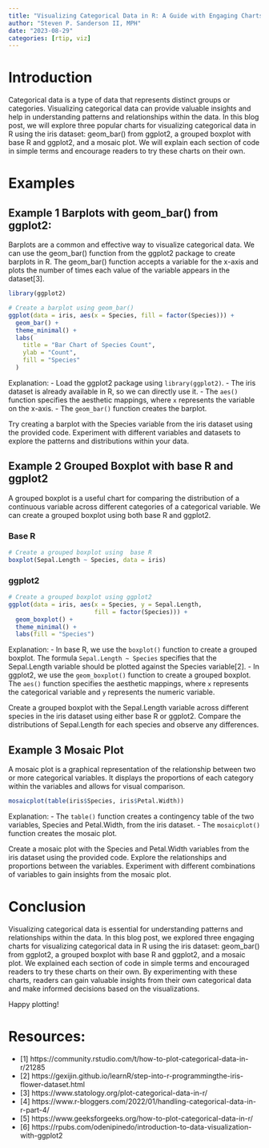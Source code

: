 ```yaml
---
title: "Visualizing Categorical Data in R: A Guide with Engaging Charts Using the Iris Dataset"
author: "Steven P. Sanderson II, MPH"
date: "2023-08-29"
categories: [rtip, viz]
---
```


# Introduction

Categorical data is a type of data that represents distinct groups or categories. Visualizing categorical data can provide valuable insights and help in understanding patterns and relationships within the data. In this blog post, we will explore three popular charts for visualizing categorical data in R using the iris dataset: geom_bar() from ggplot2, a grouped boxplot with base R and ggplot2, and a mosaic plot. We will explain each section of code in simple terms and encourage readers to try these charts on their own.

# Examples

## Example 1 Barplots with geom_bar() from ggplot2:

Barplots are a common and effective way to visualize categorical data. We can use the geom_bar() function from the ggplot2 package to create barplots in R. The geom_bar() function accepts a variable for the x-axis and plots the number of times each value of the variable appears in the dataset[3].

```r
library(ggplot2)

# Create a barplot using geom_bar()
ggplot(data = iris, aes(x = Species, fill = factor(Species))) +
  geom_bar() +
  theme_minimal() +
  labs(
    title = "Bar Chart of Species Count",
    ylab = "Count",
    fill = "Species"
  )
```

Explanation:
- Load the ggplot2 package using `library(ggplot2)`.
- The iris dataset is already available in R, so we can directly use it.
- The `aes()` function specifies the aesthetic mappings, where `x` represents the variable on the x-axis.
- The `geom_bar()` function creates the barplot.

Try creating a barplot with the Species variable from the iris dataset using the provided code. Experiment with different variables and datasets to explore the patterns and distributions within your data.

## Example 2 Grouped Boxplot with base R and ggplot2

A grouped boxplot is a useful chart for comparing the distribution of a continuous variable across different categories of a categorical variable. We can create a grouped boxplot using both base R and ggplot2.

### Base R

```r
# Create a grouped boxplot using  base R
boxplot(Sepal.Length ~ Species, data = iris)
```

### ggplot2

```r
# Create a grouped boxplot using ggplot2
ggplot(data = iris, aes(x = Species, y = Sepal.Length,
                        fill = factor(Species))) +
  geom_boxplot() +
  theme_minimal() +
  labs(fill = "Species")
```

Explanation:
- In base R, we use the `boxplot()` function to create a grouped boxplot. The formula `Sepal.Length ~ Species` specifies that the Sepal.Length variable should be plotted against the Species variable[2].
- In ggplot2, we use the `geom_boxplot()` function to create a grouped boxplot. The `aes()` function specifies the aesthetic mappings, where `x` represents the categorical variable and `y` represents the numeric variable.

Create a grouped boxplot with the Sepal.Length variable across different species in the iris dataset using either base R or ggplot2. Compare the distributions of Sepal.Length for each species and observe any differences.

## Example 3 Mosaic Plot

A mosaic plot is a graphical representation of the relationship between two or more categorical variables. It displays the proportions of each category within the variables and allows for visual comparison.

```r
mosaicplot(table(iris$Species, iris$Petal.Width))
```

Explanation:
- The `table()` function creates a contingency table of the two variables, Species and Petal.Width, from the iris dataset.
- The `mosaicplot()` function creates the mosaic plot.

Create a mosaic plot with the Species and Petal.Width variables from the iris dataset using the provided code. Explore the relationships and proportions between the variables. Experiment with different combinations of variables to gain insights from the mosaic plot.

# Conclusion

Visualizing categorical data is essential for understanding patterns and relationships within the data. In this blog post, we explored three engaging charts for visualizing categorical data in R using the iris dataset: geom_bar() from ggplot2, a grouped boxplot with base R and ggplot2, and a mosaic plot. We explained each section of code in simple terms and encouraged readers to try these charts on their own. By experimenting with these charts, readers can gain valuable insights from their own categorical data and make informed decisions based on the visualizations.

Happy plotting!

# Resources:
-   [1] https://community.rstudio.com/t/how-to-plot-categorical-data-in-r/21285
-   [2] https://gexijin.github.io/learnR/step-into-r-programmingthe-iris-flower-dataset.html
-   [3] https://www.statology.org/plot-categorical-data-in-r/
-   [4] https://www.r-bloggers.com/2022/01/handling-categorical-data-in-r-part-4/
-   [5] https://www.geeksforgeeks.org/how-to-plot-categorical-data-in-r/
-   [6] https://rpubs.com/odenipinedo/introduction-to-data-visualization-with-ggplot2